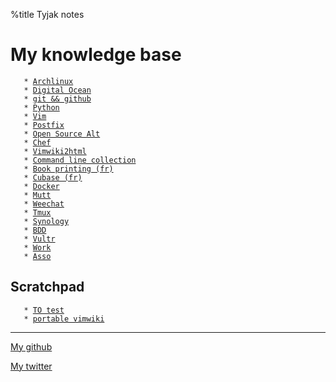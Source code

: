 %title Tyjak notes



= My knowledge base =

	* [[Archlinux]]
	* [[Digital Ocean]]
	* [[git && github]]
	* [[Python]]
	* [[Vim]]
	* [[Postfix]]
	* [[Open Source Alt]]
	* [[Chef]]
	* [[Vimwiki2html]]
	* [[Command line collection]]
	* [[Book printing (fr)]]
	* [[Cubase (fr)]]
	* [[Docker]]
	* [[Mutt]]
	* [[Weechat]]
	* [[Tmux]]
	* [[Synology]]
	* [[BDD]]
	* [[Vultr]]
	* [[Work]]
	* [[Asso]]

== Scratchpad ==
	
	* [[TO test]]
	* [[portable vimwiki]]
 
----

<i class="fa fa-github"></i> [[http://www.github.com/tyjak|My github]]

<i class="fa fa-twitter"></i> [[http://www.twitter.com/tyjak|My twitter]]

 {{http://vimwiki.googlecode.com/hg/images/vimwiki_logo.png|Vimwiki|class="center-block"}}
 
